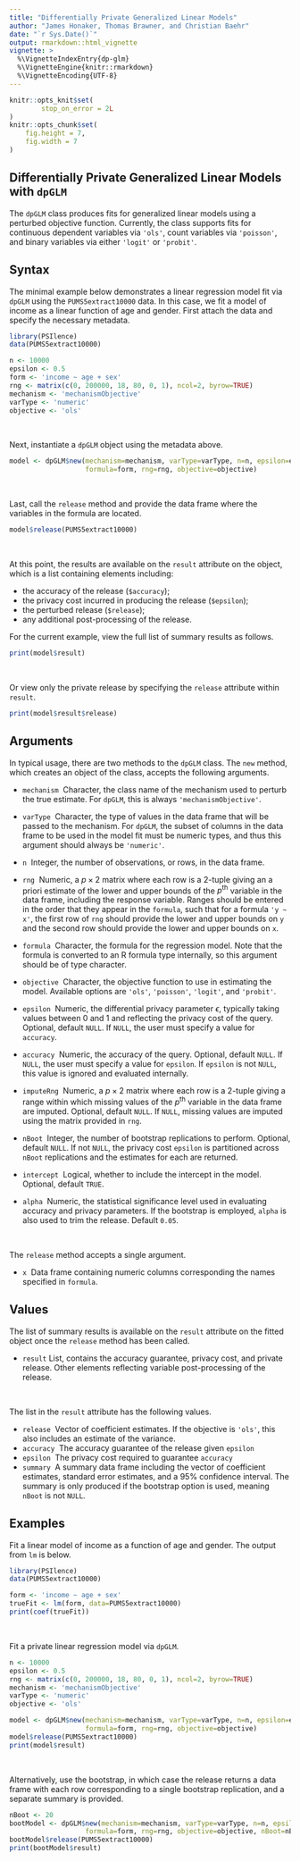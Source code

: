 ```yaml
---
title: "Differentially Private Generalized Linear Models"
author: "James Honaker, Thomas Brawner, and Christian Baehr"
date: "`r Sys.Date()`"
output: rmarkdown::html_vignette
vignette: >
  %\VignetteIndexEntry{dp-glm}
  %\VignetteEngine{knitr::rmarkdown}
  %\VignetteEncoding{UTF-8}
---
```


```r
knitr::opts_knit$set(
        stop_on_error = 2L
)
knitr::opts_chunk$set(
    fig.height = 7,
    fig.width = 7
)
```

Differentially Private Generalized Linear Models with `dpGLM`
-------------------------------------------------------------

The `dpGLM` class produces fits for generalized linear models using a perturbed objective function. Currently, the class supports fits for continuous dependent variables via `'ols'`, count variables via `'poisson'`, and binary variables via either `'logit'` or `'probit'`. 

<!-- 
Differential privacy is a rigorous mathematical framework for making statistical information about private datasets available. This is done in such a way that guarantees that information about specific individuals in the dataset does not leak out. Differentially private versions of various statistics are available in this package.  For example, the `glm.release()` function releases coefficient estimates for a set of data after adding a precise about of noise to the objective function to guarantee `epsilon` differential privacy. 

The privacy loss parameter `epsilon` is chosen by the user and represents the degree of privacy preservation guaranteed to each observation in the data when releasing information. Typically this is valued between 0 and 1; as the value gets smaller, the level of privacy protection grows. However, greater privacy protection means more noise must be added to the true mean to achieve the desired amount of privacy. Therefore, as epsilon grows smaller, the privacy protection becomes greater, but the accuracy of the statistical release becomes weaker.
-->

Syntax
------

The minimal example below demonstrates a linear regression model fit via `dpGLM` using the `PUMS5extract10000` data. In this case, we fit a model of income as a linear function of age and gender. First attach the data and specify the necessary metadata.

```r
library(PSIlence)
data(PUMS5extract10000)

n <- 10000
epsilon <- 0.5
form <- 'income ~ age + sex'
rng <- matrix(c(0, 200000, 18, 80, 0, 1), ncol=2, byrow=TRUE)
mechanism <- 'mechanismObjective'
varType <- 'numeric'
objective <- 'ols'
```

&nbsp;

Next, instantiate a `dpGLM` object using the metadata above.

```r
model <- dpGLM$new(mechanism=mechanism, varType=varType, n=n, epsilon=epsilon, 
                   formula=form, rng=rng, objective=objective)
```

&nbsp;

Last, call the `release` method and provide the data frame where the variables in the formula are located.

```r
model$release(PUMS5extract10000)
```

&nbsp;

At this point, the results are available on the `result` attribute on the object, which is a list containing elements including:

* the accuracy of the release (`$accuracy`); 
* the privacy cost incurred in producing the release (`$epsilon`); 
* the perturbed release (`$release`); 
* any additional post-processing of the release.

For the current example, view the full list of summary results as follows.

```r
print(model$result)
```

&nbsp;

Or view only the private release by specifying the `release` attribute within `result`.

```r
print(model$result$release)
```


Arguments
---------

In typical usage, there are two methods to the `dpGLM` class. The `new` method, which creates an object of the class, accepts the following arguments.

* `mechanism` \ Character, the class name of the mechanism used to perturb the true estimate. For `dpGLM`, this is always `'mechanismObjective'`.

* `varType` \ Character, the type of values in the data frame that will be passed to the mechanism. For `dpGLM`, the subset of columns in the data frame to be used in the model fit must be numeric types, and thus this argument should always be `'numeric'`.

* `n` \ Integer, the number of observations, or rows, in the data frame.

* `rng` \ Numeric, a $p \times 2$ matrix where each row is a 2-tuple giving an a priori estimate of the lower and upper bounds of the $p^{\text{th}}$ variable in the data frame, including the response variable. Ranges should be entered in the order that they appear in the `formula`, such that for a formula `'y ~ x'`, the first row of `rng` should provide the lower and upper bounds on `y` and the second row should provide the lower and upper bounds on `x`.

* `formula` \ Character, the formula for the regression model. Note that the formula is converted to an R formula type internally, so this argument should be of type character.

* `objective` \ Character, the objective function to use in estimating the model. Available options are `'ols'`, `'poisson'`, `'logit'`, and `'probit'`.

* `epsilon` \ Numeric, the differential privacy parameter $\epsilon$, typically taking values between 0 and 1 and reflecting the privacy cost of the query. Optional, default `NULL`. If `NULL`, the user must specify a value for `accuracy`.

* `accuracy` \ Numeric, the accuracy of the query. Optional, default `NULL`. If `NULL`, the user must specify a value for `epsilon`. If `epsilon` is not `NULL`, this value is ignored and evaluated internally.

* `imputeRng` \ Numeric, a $p \times 2$ matrix where each row is a 2-tuple giving a range within which missing values of the $p^{\text{th}}$ variable in the data frame are imputed. Optional, default `NULL`. If `NULL`, missing values are imputed using the matrix provided in `rng`.

* `nBoot` \ Integer, the number of bootstrap replications to perform. Optional, default `NULL`. If not `NULL`, the privacy cost `epsilon` is partitioned across `nBoot` replications and the estimates for each are returned.

* `intercept` \ Logical, whether to include the intercept in the model. Optional, default `TRUE`.

* `alpha` \ Numeric, the statistical significance level used in evaluating accuracy and privacy parameters. If the bootstrap is employed, `alpha` is also used to trim the release. Default `0.05`.

&nbsp; 

The `release` method accepts a single argument. 

* `x` \ Data frame containing numeric columns corresponding the names specified in `formula`.


Values
------

The list of summary results is available on the `result` attribute on the fitted object once the `release` method has been called.

* `result` List, contains the accuracy guarantee, privacy cost, and private release. Other elements reflecting variable post-processing of the release.

&nbsp; 

The list in the `result` attribute has the following values.

* `release` \ Vector of coefficient estimates. If the objective is `'ols'`, this also includes an estimate of the variance.
* `accuracy` \ The accuracy guarantee of the release given `epsilon`
* `epsilon` \ The privacy cost required to guarantee `accuracy`
* `summary` \ A summary data frame including the vector of coefficient estimates, standard error estimates, and a 95% confidence interval. The summary is only produced if the bootstrap option is used, meaning `nBoot` is not `NULL`.



Examples
--------

Fit a linear model of income as a function of age and gender. The output from `lm` is below.

```r
library(PSIlence)
data(PUMS5extract10000)

form <- 'income ~ age + sex'
trueFit <- lm(form, data=PUMS5extract10000)
print(coef(trueFit))
```

&nbsp;

Fit a private linear regression model via `dpGLM`.

```r
n <- 10000
epsilon <- 0.5
rng <- matrix(c(0, 200000, 18, 80, 0, 1), ncol=2, byrow=TRUE)
mechanism <- 'mechanismObjective'
varType <- 'numeric'
objective <- 'ols'

model <- dpGLM$new(mechanism=mechanism, varType=varType, n=n, epsilon=epsilon, 
                   formula=form, rng=rng, objective=objective)
model$release(PUMS5extract10000)
print(model$result)
```

&nbsp; 

Alternatively, use the bootstrap, in which case the release returns a data frame with each row corresponding to a single bootstrap replication, and a separate summary is provided.

```r
nBoot <- 20
bootModel <- dpGLM$new(mechanism=mechanism, varType=varType, n=n, epsilon=epsilon, 
                   formula=form, rng=rng, objective=objective, nBoot=nBoot)
bootModel$release(PUMS5extract10000)
print(bootModel$result)
```

<!--
Output Values
------

The output of the `glm.release` function stores fields containing the name of the function call, `glm`,  model type, the objective function of the specified model type, number of observations in the data, the selected epsilon value, the regression formula, whether an intercept was included, and the differentially private release of the coefficients. 
-->